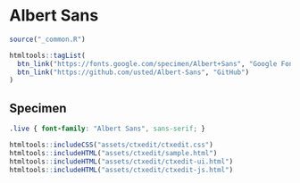 # Albert Sans

```r
source("_common.R")
```

```r
htmltools::tagList(
  btn_link("https://fonts.google.com/specimen/Albert+Sans", "Google Fonts"),
  btn_link("https://github.com/usted/Albert-Sans", "GitHub")
)
```

## Specimen

<link rel="preconnect" href="https://fonts.googleapis.com">
<link rel="preconnect" href="https://fonts.gstatic.com" crossorigin>
<link href="https://fonts.googleapis.com/css2?family=Albert+Sans:ital,wght@0,100..900;1,100..900&display=swap" rel="stylesheet">

```css
.live { font-family: "Albert Sans", sans-serif; }
```

```r
htmltools::includeCSS("assets/ctxedit/ctxedit.css")
htmltools::includeHTML("assets/ctxedit/sample.html")
htmltools::includeHTML("assets/ctxedit/ctxedit-ui.html")
htmltools::includeHTML("assets/ctxedit/ctxedit-js.html")
```
